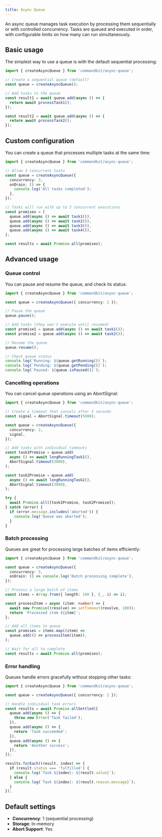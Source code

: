 ```yaml
---
title: Async Queue
---
```


An async queue manages task execution by processing them sequentially
or with controlled concurrency. Tasks are queued and executed in
order, with configurable limits on how many can run simultaneously.

## Basic usage

The simplest way to use a queue is with the default sequential
processing:

```typescript
import { createAsyncQueue } from 'commandkit/async-queue';

// Create a sequential queue (default)
const queue = createAsyncQueue();

// Add tasks to the queue
const result1 = await queue.add(async () => {
  return await processTask1();
});

const result2 = await queue.add(async () => {
  return await processTask2();
});
```

## Custom configuration

You can create a queue that processes multiple tasks at the same time:

```typescript
import { createAsyncQueue } from 'commandkit/async-queue';

// Allow 3 concurrent tasks
const queue = createAsyncQueue({
  concurrency: 3,
  onDrain: () => {
    console.log('All tasks completed');
  },
});

// Tasks will run with up to 3 concurrent executions
const promises = [
  queue.add(async () => await task1()),
  queue.add(async () => await task2()),
  queue.add(async () => await task3()),
  queue.add(async () => await task4()),
];

const results = await Promise.all(promises);
```

## Advanced usage

### Queue control

You can pause and resume the queue, and check its status:

```typescript
import { createAsyncQueue } from 'commandkit/async-queue';

const queue = createAsyncQueue({ concurrency: 2 });

// Pause the queue
queue.pause();

// Add tasks (they won't execute until resumed)
const promise1 = queue.add(async () => await task1());
const promise2 = queue.add(async () => await task2());

// Resume the queue
queue.resume();

// Check queue status
console.log(`Running: ${queue.getRunning()}`);
console.log(`Pending: ${queue.getPending()}`);
console.log(`Paused: ${queue.isPaused()}`);
```

### Cancelling operations

You can cancel queue operations using an AbortSignal:

```typescript
import { createAsyncQueue } from 'commandkit/async-queue';

// Create a timeout that cancels after 5 seconds
const signal = AbortSignal.timeout(5000);

const queue = createAsyncQueue({
  concurrency: 2,
  signal,
});

// Add tasks with individual timeouts
const task1Promise = queue.add(
  async () => await longRunningTask1(),
  AbortSignal.timeout(3000),
);

const task2Promise = queue.add(
  async () => await longRunningTask2(),
  AbortSignal.timeout(3000),
);

try {
  await Promise.all([task1Promise, task2Promise]);
} catch (error) {
  if (error.message.includes('aborted')) {
    console.log('Queue was aborted');
  }
}
```

### Batch processing

Queues are great for processing large batches of items efficiently:

```typescript
import { createAsyncQueue } from 'commandkit/async-queue';

const queue = createAsyncQueue({
  concurrency: 5,
  onDrain: () => console.log('Batch processing complete'),
});

// Process a large batch of items
const items = Array.from({ length: 100 }, (_, i) => i);

const processItem = async (item: number) => {
  await new Promise((resolve) => setTimeout(resolve, 100));
  return `Processed item ${item}`;
};

// Add all items to queue
const promises = items.map((item) =>
  queue.add(() => processItem(item)),
);

// Wait for all to complete
const results = await Promise.all(promises);
```

### Error handling

Queues handle errors gracefully without stopping other tasks:

```typescript
import { createAsyncQueue } from 'commandkit/async-queue';

const queue = createAsyncQueue({ concurrency: 2 });

// Handle individual task errors
const results = await Promise.allSettled([
  queue.add(async () => {
    throw new Error('Task failed');
  }),
  queue.add(async () => {
    return 'Task succeeded';
  }),
  queue.add(async () => {
    return 'Another success';
  }),
]);

results.forEach((result, index) => {
  if (result.status === 'fulfilled') {
    console.log(`Task ${index}: ${result.value}`);
  } else {
    console.log(`Task ${index}: ${result.reason.message}`);
  }
});
```

## Default settings

- **Concurrency**: 1 (sequential processing)
- **Storage**: In-memory
- **Abort Support**: Yes
